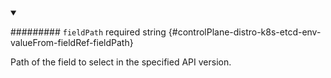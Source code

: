 
<details className="config-field" data-expandable="false" open>
<summary>

######### `fieldPath` <span className="config-field-required" data-required="false">required</span> <span className="config-field-type">string</span> <span className="config-field-default"></span> <span className="config-field-enum"></span> {#controlPlane-distro-k8s-etcd-env-valueFrom-fieldRef-fieldPath}

Path of the field to select in the specified API version.

</summary>



</details>
